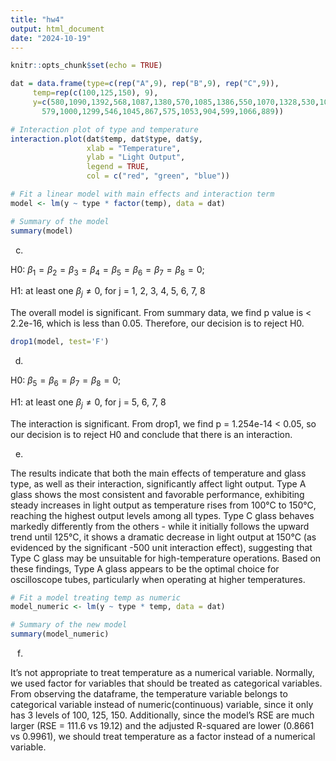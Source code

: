 ```yaml
---
title: "hw4"
output: html_document
date: "2024-10-19"
---
```


```r
knitr::opts_chunk$set(echo = TRUE)
```
       
```r
dat = data.frame(type=c(rep("A",9), rep("B",9), rep("C",9)),
     temp=rep(c(100,125,150), 9),
     y=c(580,1090,1392,568,1087,1380,570,1085,1386,550,1070,1328,530,1035,1312,
       579,1000,1299,546,1045,867,575,1053,904,599,1066,889))
```

```r
# Interaction plot of type and temperature
interaction.plot(dat$temp, dat$type, dat$y, 
                 xlab = "Temperature", 
                 ylab = "Light Output", 
                 legend = TRUE, 
                 col = c("red", "green", "blue"))

```


```r
# Fit a linear model with main effects and interaction term
model <- lm(y ~ type * factor(temp), data = dat)

# Summary of the model
summary(model)
```

c) 

H0: $\beta_1 = \beta_2 = \beta_3 = \beta_4 = \beta_5 = \beta_6 = \beta_7 = \beta_8 = 0$;

H1: at least one $\beta_j \neq 0$, for j = 1, 2, 3, 4, 5, 6, 7, 8

The overall model is significant. From summary data, we find p value is < 2.2e-16, which is less than 0.05. Therefore, our decision is to reject H0.

```r
drop1(model, test='F')
```

d)

H0: $\beta_5 = \beta_6 = \beta_7 = \beta_8 = 0$;

H1: at least one $\beta_j \neq 0$, for j = 5, 6, 7, 8

The interaction is significant. From drop1, we find p = 1.254e-14 < 0.05, so our decision is to reject H0 and conclude that there is an interaction.

e) 

The results indicate that both the main effects of temperature and glass type, as well as their interaction, significantly affect light output. Type A glass shows the most consistent and favorable performance, exhibiting steady increases in light output as temperature rises from 100°C to 150°C, reaching the highest output levels among all types. Type C glass behaves markedly differently from the others - while it initially follows the upward trend until 125°C, it shows a dramatic decrease in light output at 150°C (as evidenced by the significant -500 unit interaction effect), suggesting that Type C glass may be unsuitable for high-temperature operations. Based on these findings, Type A glass appears to be the optimal choice for oscilloscope tubes, particularly when operating at higher temperatures.

```r
# Fit a model treating temp as numeric
model_numeric <- lm(y ~ type * temp, data = dat)

# Summary of the new model
summary(model_numeric)
```

f) 

It's not appropriate to treat temperature as a numerical variable. Normally, we used factor for variables that should be treated as categorical variables. From observing the dataframe, the temperature variable belongs to categorical variable instead of numeric(continuous) variable, since it only has 3 levels of 100, 125, 150.  Additionally, since the model's RSE are much larger (RSE = 111.6 vs 19.12) and the adjusted R-squared are lower (0.8661 vs 0.9961), we should treat temperature as a factor instead of a numerical variable.




